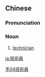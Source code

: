 {{also|技术员}}
==Chinese==
{{zh-forms|s=技术员|type=21}}

===Pronunciation===
{{zh-pron
|m=jìshùyuán
|c=gei6 seot6 jyun4
|mn=ki-su̍t-oân
|cat=n
}}

===Noun===
{{zh-noun}}

# [[technician]]

[[Category:Elementary Mandarin|手04技術員]]

[[ja:技術員]]